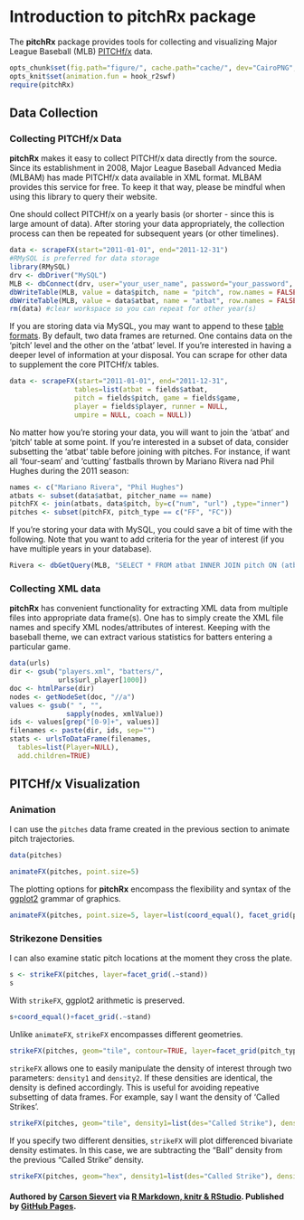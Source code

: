Introduction to pitchRx package
=======================================

<!--- view local page:
browseURL(paste0('http://127.0.0.1:', tools:::httpdPort, '/library/pitchRx/doc/index.html'))
-->

The  **pitchRx** package provides tools for collecting and visualizing Major League Baseball (MLB) [PITCHf/x](http://en.wikipedia.org/wiki/PITCHf/x) data.

```r
opts_chunk$set(fig.path="figure/", cache.path="cache/", dev="CairoPNG", fig.align="center", warning=FALSE, message=FALSE, fig.height=7, fig.width=5)
opts_knit$set(animation.fun = hook_r2swf)
require(pitchRx)
```

Data Collection
----------------------------

### Collecting PITCHf/x Data

**pitchRx** makes it easy to collect PITCHf/x data directly from the source. Since its establishment in 2008, Major League Baseball Advanced Media (MLBAM) has made PITCHf/x data available in XML format.  MLBAM provides this service for free. To keep it that way, please be mindful when using this library to query their website.

One should collect PITCHf/x on a yearly basis (or shorter - since this is large amount of data). After storing your data appropriately, the collection process can then be repeated for subsequent years (or other timelines).

```r
data <- scrapeFX(start="2011-01-01", end="2011-12-31")
#RMySQL is preferred for data storage
library(RMySQL)
drv <- dbDriver("MySQL")
MLB <- dbConnect(drv, user="your_user_name", password="your_password", port=your_port, dbname="your_database_name", host="your_host")
dbWriteTable(MLB, value = data$pitch, name = "pitch", row.names = FALSE, append = TRUE)
dbWriteTable(MLB, value = data$atbat, name = "atbat", row.names = FALSE, append = TRUE)
rm(data) #clear workspace so you can repeat for other year(s)
```

If you are storing data via MySQL, you may want to append to these <a href="https://github.com/cpsievert/pitchFX/blob/master/tables.sql">table formats</a>. By default, two data frames are returned. One contains data on the 'pitch' level and the other on the 'atbat' level. If you're interested in having a deeper level of information at your disposal. You can scrape for other data to supplement the core PITCHf/x tables.

```r
data <- scrapeFX(start="2011-01-01", end="2011-12-31",
                tables=list(atbat = fields$atbat, 
                pitch = fields$pitch, game = fields$game, 
                player = fields$player, runner = NULL, 
                umpire = NULL, coach = NULL))
```

No matter how you're storing your data, you will want to join the 'atbat' and 'pitch' table at some point. If you're interested in a subset of data, consider subsetting the 'atbat' table before joining with pitches. For instance, if want all 'four-seam' and 'cutting' fastballs thrown by Mariano Rivera nad Phil Hughes during the 2011 season:

```r
names <- c("Mariano Rivera", "Phil Hughes")
atbats <- subset(data$atbat, pitcher_name == name)
pitchFX <- join(atbats, data$pitch, by=c("num", "url") ,type="inner")
pitches <- subset(pitchFX, pitch_type == c("FF", "FC"))
```

If you're storing your data with MySQL, you could save a bit of time with the following. Note that you want to add criteria for the year of interest (if you have multiple years in your database).

```r
Rivera <- dbGetQuery(MLB, "SELECT * FROM atbat INNER JOIN pitch ON (atbat.num = pitch.num AND atbat.url = pitch.url) WHERE atbat.pitcher_name = 'Mariano Rivera' or atbat.pitcher_name = 'Phil Hughes'")
```

### Collecting XML data

**pitchRx** has convenient functionality for extracting XML data from multiple files into appropriate data frame(s). One has to simply create the XML file names and specify XML nodes/attributes of interest. Keeping with the baseball theme, we can extract various statistics for batters entering a particular game.

```r
data(urls)
dir <- gsub("players.xml", "batters/", 
            urls$url_player[1000])
doc <- htmlParse(dir)
nodes <- getNodeSet(doc, "//a")
values <- gsub(" ", "", 
              sapply(nodes, xmlValue))
ids <- values[grep("[0-9]+", values)]
filenames <- paste(dir, ids, sep="")
stats <- urlsToDataFrame(filenames, 
  tables=list(Player=NULL), 
  add.children=TRUE)
```


PITCHf/x Visualization
--------------------

### Animation

I can use the `pitches` data frame created in the previous section to animate pitch trajectories.

```r
data(pitches)
```

```r
animateFX(pitches, point.size=5)
```

The plotting options for **pitchRx** encompass the flexibility and syntax of the [ggplot2](http://ggplot2.org/) grammar of graphics. 

```r
animateFX(pitches, point.size=5, layer=list(coord_equal(), facet_grid(pitcher_name~stand, labeller = label_both)))
```

### Strikezone Densities

I can also examine static pitch locations at the moment they cross the plate.

```r
s <- strikeFX(pitches, layer=facet_grid(.~stand))
s
```

With `strikeFX`, ggplot2 arithmetic is preserved.

```r
s+coord_equal()+facet_grid(.~stand)
```

Unlike `animateFX`, `strikeFX` encompasses different geometries.

```r
strikeFX(pitches, geom="tile", contour=TRUE, layer=facet_grid(pitch_types~stand))
```

`strikeFX` allows one to easily manipulate the density of interest through two parameters: `density1` and `density2`. If these densities are identical, the density is defined accordingly. This is useful for avoiding repeative subsetting of data frames. For example, say I want the density of 'Called Strikes'.

```r
strikeFX(pitches, geom="tile", density1=list(des="Called Strike"), density2=list(des="Called Strike"), layer=facet_grid(pitch_types~stand))
```

If you specify two different densities, `strikeFX` will plot differenced bivariate density estimates. In this case, we are subtracting the "Ball" density from the previous "Called Strike" density.

```r
strikeFX(pitches, geom="hex", density1=list(des="Called Strike"), density2=list(des="Ball"), layer=facet_grid(pitch_types~stand))
```

#### Authored by <a href="http://cpsievert.github.com/home.html">Carson Sievert</a> via <a href="http://www.rstudio.com/ide/docs/authoring/using_markdown">R Markdown, knitr & RStudio</a>. Published by <a href="http://pages.github.com/">GitHub Pages</a>.
